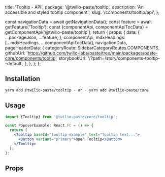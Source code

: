  title: 'Tooltip - API',
  package: '@twilio-paste/tooltip',
  description: 'An accessible and styled tooltip component.',
  slug: '/components/tooltip/api',
};




  const navigationData = await getNavigationData();
  const feature = await getFeature('Tooltip');
  const {componentApi, componentApiTocData} = getComponentApi('@twilio-paste/tooltip');
  return {
    props: {
      data: {
        ...packageJson,
        ...feature,
      },
      componentApi,
      mdxHeadings: [...mdxHeadings, ...componentApiTocData],
      navigationData,
      pageHeaderData: {
        categoryRoute: SidebarCategoryRoutes.COMPONENTS,
        githubUrl: 'https://github.com/twilio-labs/paste/tree/main/packages/paste-core/components/tooltip',
        storybookUrl: '/?path=/story/components-tooltip--default',
      },
    },
  };
};

## Installation

```bash
yarn add @twilio-paste/tooltip - or - yarn add @twilio-paste/core
```

## Usage

```jsx
import {Tooltip} from '@twilio-paste/core/tooltip';

const PopoverExample: React.FC = () => {
  return (
    <Tooltip baseId="tooltip-example" text="Tooltip text...">
      <Button variant="primary">Open Tooltip</Button>
    </Tooltip>
  );
};
```

## Props

<PropsTable componentApi={props.componentApi} />
